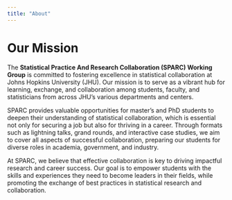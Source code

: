 ```yaml
---
title: "About"
---
```


# Our Mission

The **Statistical Practice And Research Collaboration (SPARC) Working Group** is committed to fostering excellence in statistical collaboration at Johns Hopkins University (JHU). Our mission is to serve as a vibrant hub for learning, exchange, and collaboration among students, faculty, and statisticians from across JHU’s various departments and centers.

SPARC provides valuable opportunities for master's and PhD students to deepen their understanding of statistical collaboration, which is essential not only for securing a job but also for thriving in a career. Through formats such as lightning talks, grand rounds, and interactive case studies, we aim to cover all aspects of successful collaboration, preparing our students for diverse roles in academia, government, and industry.

At SPARC, we believe that effective collaboration is key to driving impactful research and career success. Our goal is to empower students with the skills and experiences they need to become leaders in their fields, while promoting the exchange of best practices in statistical research and collaboration.
